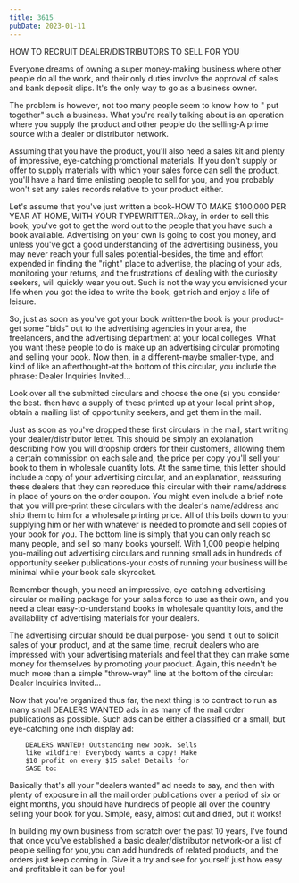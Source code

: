 ```yaml
---
title: 3615
pubDate: 2023-01-11
---
```


HOW TO RECRUIT DEALER/DISTRIBUTORS TO SELL FOR YOU

Everyone dreams of owning a super money-making business where
other people do all the work, and their only duties involve the
approval of sales and bank deposit slips. It's the only way to go
as a business owner.

The problem is however, not too many people seem to know how to "
put together" such a business. What you're really talking about
is an operation where you supply the product and other people do
the selling-A prime source with a dealer or distributor network.

Assuming that you have the product, you'll also need a sales kit
and plenty of impressive, eye-catching promotional materials. If
you don't supply or offer to supply materials with which your
sales force can sell the product, you'll have a hard time
enlisting people to sell for you, and you probably won't set any
sales records relative to your product either.

Let's assume that you've just written a book-HOW TO MAKE $100,000
PER YEAR AT HOME, WITH YOUR TYPEWRITTER..Okay, in order to sell
this book, you've got to get the word out to the people that you
have such a book available. Advertising on your own is going to
cost you money, and unless you've got a good understanding of the
advertising business, you may never reach your full sales
potential-besides, the time and effort expended in finding the
"right" place to advertise, the placing of your ads, monitoring
your returns, and the frustrations of dealing with the curiosity
seekers, will quickly wear you out. Such is not the way you
envisioned your life when you got the idea to write the book, get
rich and enjoy a life of leisure.

So, just as soon as you've got your book written-the book is your
product-get some "bids" out to the advertising agencies in your
area, the freelancers, and the advertising department at your
local colleges. What you want these people to do is make up an
advertising circular promoting and selling your book. Now then,
in a different-maybe smaller-type, and kind of like an
afterthought-at the bottom of this circular, you include the
phrase: Dealer Inquiries Invited...

Look over all the submitted circulars and choose the one (s) you
consider the best. then have a supply of these printed up at your
local print shop, obtain a mailing list of opportunity seekers,
and get them in the mail.

Just as soon as you've dropped these first circulars in the mail,
start writing your dealer/distributor letter. This should be
simply an explanation describing how you will dropship orders for
their customers, allowing them a certain commission on each sale
and, the price per copy you'll sell your book to them in
wholesale quantity lots. At the same time, this letter should
include a copy of your advertising circular, and an explanation,
reassuring these dealers that they can reproduce this circular
with their name/address in place of yours on the order coupon.
You might even include a brief note that you will pre-print these
circulars with the dealer's name/address and ship them to him for
a wholesale printing price. All of this boils down to your
supplying him or her with whatever is needed to promote and sell
copies of your book for you. The bottom line is simply that you
can only reach so many people, and sell so many books yourself.
With 1,000 people helping you-mailing out advertising circulars
and running small ads in hundreds of opportunity seeker
publications-your costs of running your business will be minimal
while your book sale skyrocket.

Remember though, you need an impressive, eye-catching advertising
circular or mailing package for your sales force to use as their
own, and you need a clear easy-to-understand books in wholesale
quantity lots, and the availability of advertising materials for
your dealers.

The advertising circular should be dual purpose- you send it out
to solicit sales of your product, and at the same time, recruit
dealers who are impressed with your advertising materials and
feel that they can make some money for themselves by promoting
your product. Again, this needn't be much more than a simple
"throw-way" line at the bottom of the circular: Dealer Inquiries
Invited...

Now that you're organized thus far, the next thing is to contract
to run as many small DEALERS WANTED ads in as many of the mail
order publications as possible. Such ads can be either a
classified or a small, but eye-catching one inch display ad: 

        DEALERS WANTED! Outstanding new book. Sells
        like wildfire! Everybody wants a copy! Make 
        $10 profit on every $15 sale! Details for 
        SASE to:   

Basically that's all your "dealers wanted" ad needs to say, and
then with plenty of exposure in all the mail order publications
over a period of six or eight months, you should have hundreds of
people all over the country selling your book for you. Simple,
easy, almost cut and dried, but it works!

In building my own business from scratch over the past 10 years,
I've found that once you've established a basic
dealer/distributor network-or a list of people selling for
you,you can add hundreds of related products, and the orders just
keep coming in. Give it a try and see for yourself just how easy
and profitable it can be for you!